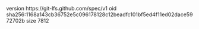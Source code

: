 version https://git-lfs.github.com/spec/v1
oid sha256:1168a143cb36752e5c096178128c12beadfc101bf5ed4f11ed02dace5972702b
size 7812
